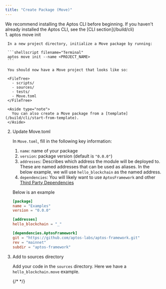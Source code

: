 ```yaml
---
title: "Create Package (Move)"
---
```



<Aside type="note">
  We recommend installing the Aptos CLI before beginning.
  If you haven't already installed the Aptos CLI, see the [CLI section](/build/cli)
</Aside>

<Steps>
  1. aptos move init

     In a new project directory, initialize a Move package by running:

     ```shellscript filename="Terminal"
     aptos move init --name <PROJECT_NAME>
     ```

     You should now have a Move project that looks like so:

     <FileTree>
       - scripts/
       - sources/
       - tests/
       - Move.toml
     </FileTree>

     <Aside type="note">
       You can also create a Move package from a [template](/build/cli/start-from-template).
     </Aside>

  2. Update Move.toml

     In `Move.toml`, fill in the following key information:

     1. `name`: name of your package
     2. `version`: package version (default is `"0.0.0"`)
     3. `addresses`: Describes which address the module will be deployed to.  These are named addresses that can be used as aliases.  In the below example, we will use `hello_blockchain` as the named address.
     4. `dependencies`: You will likely want to use `AptosFramework` and other [Third Party Dependencies](/build/smart-contracts/third-party-dependencies)

     Below is an example

     ```toml filename="Move.toml"
     [package]
     name = "Examples"
     version = "0.0.0"

     [addresses]
     hello_blockchain = "_"

     [dependencies.AptosFramework]
     git = "https://github.com/aptos-labs/aptos-framework.git"
     rev = "mainnet"
     subdir = "aptos-framework"
     ```

  3. Add to sources directory

     Add your code in the `sources` directory. Here we have a `hello_blockchain.move` example.

     {/* <RemoteCodeblock permalink="https://github.com/aptos-labs/aptos-core/blob/afd3706c17bcccfb39a9d6059aecbfa648ed295d/aptos-move/move-examples/hello_blockchain/sources/hello_blockchain.move#L1-L64"></RemoteCodeblock> */}
</Steps>
